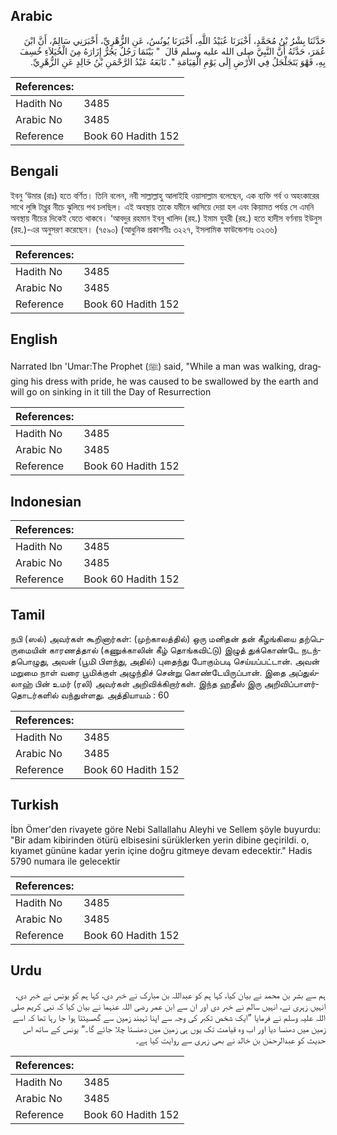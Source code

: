 ## Arabic


<div dir="rtl" lang="ar" style={{fontSize:'larger',backgroundColor:'#f8f9fa',padding:20}}>
حَدَّثَنَا بِشْرُ بْنُ مُحَمَّدٍ، أَخْبَرَنَا عُبَيْدُ اللَّهِ، أَخْبَرَنَا يُونُسُ، عَنِ الزُّهْرِيِّ، أَخْبَرَنِي سَالِمٌ، أَنَّ ابْنَ عُمَرَ، حَدَّثَهُ أَنَّ النَّبِيَّ صلى الله عليه وسلم قَالَ ‏ "‏ بَيْنَمَا رَجُلٌ يَجُرُّ إِزَارَهُ مِنَ الْخُيَلاَءِ خُسِفَ بِهِ، فَهْوَ يَتَجَلْجَلُ فِي الأَرْضِ إِلَى يَوْمِ الْقِيَامَةِ ‏"‏‏.‏ تَابَعَهُ عَبْدُ الرَّحْمَنِ بْنُ خَالِدٍ عَنِ الزُّهْرِيِّ‏.‏
</div>
<div style={{backgroundColor:'#f8f9fa',padding:20, marginBottom: 10}}><table> <thead> <tr> <th>References:</th> <th></th> </tr> </thead> <tbody><tr><td>Hadith No</td><td>3485</td></tr><tr><td>Arabic No</td><td>3485</td></tr><tr><td>Reference</td><td>Book 60 Hadith 152</td></tr></tbody></table></div>

## Bengali


<div dir="ltr" lang="bn" style={{fontSize:'larger',backgroundColor:'#f8f9fa',padding:20}}>
ইবনু ‘উমার (রাঃ) হতে বর্ণিত। তিনি বলেন, নবী সাল্লাল্লাহু আলাইহি ওয়াসাল্লাম বলেছেন, এক ব্যক্তি গর্ব ও অহংকারের সাথে লুঙ্গি টাখ্নুর নীচে ঝুলিয়ে পথ চলছিল। এই অবস্থায় তাকে যমীনে ধ্বসিয়ে দেয়া হল এবং কিয়ামত পর্যন্ত সে এমনি অবস্থায় নীচের দিকেই যেতে থাকবে। ‘আবদুর রহমান ইবনু খালিদ (রহ.) ইমাম যুহরী (রহ.) হতে হাদীস বর্ণনায় ইউনুস (রহ.)-এর অনুসরণ করেছেন। (৭৫৯০) (আধুনিক প্রকাশনীঃ ৩২২৭, ইসলামিক ফাউন্ডেশনঃ ৩২৩৬)
</div>
<div style={{backgroundColor:'#f8f9fa',padding:20, marginBottom: 10}}><table> <thead> <tr> <th>References:</th> <th></th> </tr> </thead> <tbody><tr><td>Hadith No</td><td>3485</td></tr><tr><td>Arabic No</td><td>3485</td></tr><tr><td>Reference</td><td>Book 60 Hadith 152</td></tr></tbody></table></div>

## English


<div dir="ltr" lang="en" style={{fontSize:'larger',backgroundColor:'#f8f9fa',padding:20}}>
Narrated Ibn 'Umar:The Prophet (ﷺ) said, "While a man was walking, dragging his dress with pride, he was caused to be swallowed by the earth and will go on sinking in it till the Day of Resurrection
</div>
<div style={{backgroundColor:'#f8f9fa',padding:20, marginBottom: 10}}><table> <thead> <tr> <th>References:</th> <th></th> </tr> </thead> <tbody><tr><td>Hadith No</td><td>3485</td></tr><tr><td>Arabic No</td><td>3485</td></tr><tr><td>Reference</td><td>Book 60 Hadith 152</td></tr></tbody></table></div>

## Indonesian


<div dir="ltr" lang="id" style={{fontSize:'larger',backgroundColor:'#f8f9fa',padding:20}}>

</div>
<div style={{backgroundColor:'#f8f9fa',padding:20, marginBottom: 10}}><table> <thead> <tr> <th>References:</th> <th></th> </tr> </thead> <tbody><tr><td>Hadith No</td><td>3485</td></tr><tr><td>Arabic No</td><td>3485</td></tr><tr><td>Reference</td><td>Book 60 Hadith 152</td></tr></tbody></table></div>

## Tamil


<div dir="ltr" lang="ta" style={{fontSize:'larger',backgroundColor:'#f8f9fa',padding:20}}>
நபி (ஸல்) அவர்கள் கூறினார்கள்: (முற்காலத்தில்) ஒரு மனிதன் தன் கீழங்கியை தற்பெருமையின் காரணத்தால் (கணுக்காலின் கீழ் தொங்கவிட்டு) இழுத் துக்கொண்டே நடந்தபொழுது, அவன் (பூமி பிளந்து, அதில்) புதைந்து போகும்படி செய்யப்பட்டான். அவன் மறுமை நாள் வரை பூமிக்குள் அழுந்திச் சென்று கொண்டேயிருப்பான். இதை அப்துல்லாஹ் பின் உமர் (ரலி) அவர்கள் அறிவிக்கிறார்கள். இந்த ஹதீஸ் இரு அறிவிப்பாளர்தொடர்களில் வந்துள்ளது. அத்தியாயம் : 60
</div>
<div style={{backgroundColor:'#f8f9fa',padding:20, marginBottom: 10}}><table> <thead> <tr> <th>References:</th> <th></th> </tr> </thead> <tbody><tr><td>Hadith No</td><td>3485</td></tr><tr><td>Arabic No</td><td>3485</td></tr><tr><td>Reference</td><td>Book 60 Hadith 152</td></tr></tbody></table></div>

## Turkish


<div dir="ltr" lang="tr" style={{fontSize:'larger',backgroundColor:'#f8f9fa',padding:20}}>
İbn Ömer'den rivayete göre Nebi Sallallahu Aleyhi ve Sellem şöyle buyurdu: "Bir adam kibirinden ötürü elbisesini sürüklerken yerin dibine geçirildi. o, kıyamet gününe kadar yerin içine doğru gitmeye devam edecektir." Hadis 5790 numara ile gelecektir
</div>
<div style={{backgroundColor:'#f8f9fa',padding:20, marginBottom: 10}}><table> <thead> <tr> <th>References:</th> <th></th> </tr> </thead> <tbody><tr><td>Hadith No</td><td>3485</td></tr><tr><td>Arabic No</td><td>3485</td></tr><tr><td>Reference</td><td>Book 60 Hadith 152</td></tr></tbody></table></div>

## Urdu


<div dir="rtl" lang="ur" style={{fontSize:'larger',backgroundColor:'#f8f9fa',padding:20}}>
ہم سے بشر بن محمد نے بیان کیا، کہا ہم کو عبداللہ بن مبارک نے خبر دی، کہا ہم کو یونس نے خبر دی، انہیں زہری نے، انہیں سالم نے خبر دی اور ان سے ابن عمر رضی اللہ عنہما نے بیان کیا کہ نبی کریم صلی اللہ علیہ وسلم نے فرمایا ”ایک شخص تکبر کی وجہ سے اپنا تہبند زمین سے گھسیٹتا ہوا جا رہا تھا کہ اسے زمین میں دھنسا دیا اور اب وہ قیامت تک یوں ہی زمین میں دھنستا چلا جائے گا۔“ یونس کے ساتھ اس حدیث کو عبدالرحمٰن بن خالد نے بھی زہری سے روایت کیا ہے۔
</div>
<div style={{backgroundColor:'#f8f9fa',padding:20, marginBottom: 10}}><table> <thead> <tr> <th>References:</th> <th></th> </tr> </thead> <tbody><tr><td>Hadith No</td><td>3485</td></tr><tr><td>Arabic No</td><td>3485</td></tr><tr><td>Reference</td><td>Book 60 Hadith 152</td></tr></tbody></table></div>